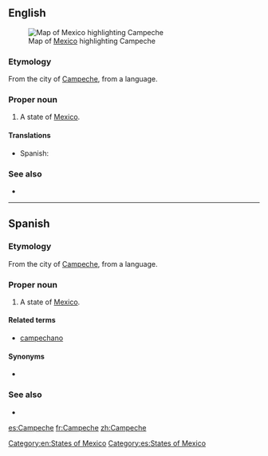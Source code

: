{{also|campêche}}
==English==
[[File:Mexico map, MX-CAM.svg|thumb|Map of [[Mexico]] highlighting Campeche]]
===Etymology===
From the city of [[w:Campeche, Campeche|Campeche]], from a {{etyl|myn}} language.

===Proper noun===
{{en-proper noun}}

# A state of [[Mexico]].

====Translations====
{{trans-top|state of Mexico}}
*Spanish: {{t+|es|Campeche|m}}
{{trans-mid}}
{{trans-bottom}}

===See also===
*{{pedialite}}

[[Category:en:States of Mexico]]

----

==Spanish==

===Etymology===
From the city of [[w:Campeche, Campeche|Campeche]], from a {{etyl|myn|es}} language.

===Proper noun===
{{es-proper noun|m}}

# A state of [[Mexico]].

====Related terms====
*[[campechano]]

====Synonyms====
* {{l|es|CM}} {{qualifier|abbreviation}}

===See also===
* {{pedialite|lang=es}}

[[Category:es:States of Mexico]]

[[es:Campeche]]
[[fr:Campeche]]
[[zh:Campeche]]